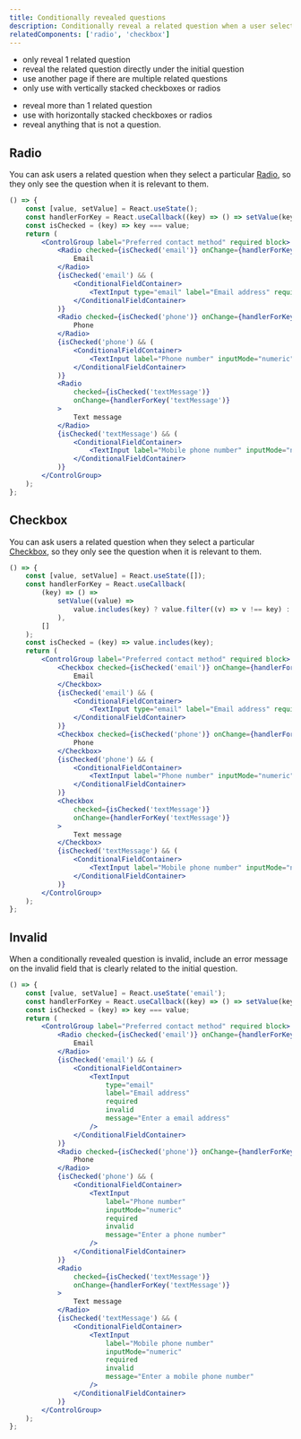 ```yaml
---
title: Conditionally revealed questions
description: Conditionally reveal a related question when a user selects a specific radio or checkbox option. This ensures that users only encounter questions when it is applicable to their selection.
relatedComponents: ['radio', 'checkbox']
---
```


<DoHeading />

- only reveal 1 related question
- reveal the related question directly under the initial question
- use another page if there are multiple related questions
- only use with vertically stacked checkboxes or radios

<DontHeading />

- reveal more than 1 related question
- use with horizontally stacked checkboxes or radios
- reveal anything that is not a question.

## Radio

You can ask users a related question when they select a particular [Radio](/components/radio), so they only see the question when it is relevant to them.

```jsx live
() => {
	const [value, setValue] = React.useState();
	const handlerForKey = React.useCallback((key) => () => setValue(key), []);
	const isChecked = (key) => key === value;
	return (
		<ControlGroup label="Preferred contact method" required block>
			<Radio checked={isChecked('email')} onChange={handlerForKey('email')}>
				Email
			</Radio>
			{isChecked('email') && (
				<ConditionalFieldContainer>
					<TextInput type="email" label="Email address" required />
				</ConditionalFieldContainer>
			)}
			<Radio checked={isChecked('phone')} onChange={handlerForKey('phone')}>
				Phone
			</Radio>
			{isChecked('phone') && (
				<ConditionalFieldContainer>
					<TextInput label="Phone number" inputMode="numeric" required />
				</ConditionalFieldContainer>
			)}
			<Radio
				checked={isChecked('textMessage')}
				onChange={handlerForKey('textMessage')}
			>
				Text message
			</Radio>
			{isChecked('textMessage') && (
				<ConditionalFieldContainer>
					<TextInput label="Mobile phone number" inputMode="numeric" required />
				</ConditionalFieldContainer>
			)}
		</ControlGroup>
	);
};
```

## Checkbox

You can ask users a related question when they select a particular [Checkbox](/components/checkbox), so they only see the question when it is relevant to them.

```jsx live
() => {
	const [value, setValue] = React.useState([]);
	const handlerForKey = React.useCallback(
		(key) => () =>
			setValue((value) =>
				value.includes(key) ? value.filter((v) => v !== key) : [...value, key]
			),
		[]
	);
	const isChecked = (key) => value.includes(key);
	return (
		<ControlGroup label="Preferred contact method" required block>
			<Checkbox checked={isChecked('email')} onChange={handlerForKey('email')}>
				Email
			</Checkbox>
			{isChecked('email') && (
				<ConditionalFieldContainer>
					<TextInput type="email" label="Email address" required />
				</ConditionalFieldContainer>
			)}
			<Checkbox checked={isChecked('phone')} onChange={handlerForKey('phone')}>
				Phone
			</Checkbox>
			{isChecked('phone') && (
				<ConditionalFieldContainer>
					<TextInput label="Phone number" inputMode="numeric" required />
				</ConditionalFieldContainer>
			)}
			<Checkbox
				checked={isChecked('textMessage')}
				onChange={handlerForKey('textMessage')}
			>
				Text message
			</Checkbox>
			{isChecked('textMessage') && (
				<ConditionalFieldContainer>
					<TextInput label="Mobile phone number" inputMode="numeric" required />
				</ConditionalFieldContainer>
			)}
		</ControlGroup>
	);
};
```

## Invalid

When a conditionally revealed question is invalid, include an error message on the invalid field that is clearly related to the initial question.

```jsx live
() => {
	const [value, setValue] = React.useState('email');
	const handlerForKey = React.useCallback((key) => () => setValue(key), []);
	const isChecked = (key) => key === value;
	return (
		<ControlGroup label="Preferred contact method" required block>
			<Radio checked={isChecked('email')} onChange={handlerForKey('email')}>
				Email
			</Radio>
			{isChecked('email') && (
				<ConditionalFieldContainer>
					<TextInput
						type="email"
						label="Email address"
						required
						invalid
						message="Enter a email address"
					/>
				</ConditionalFieldContainer>
			)}
			<Radio checked={isChecked('phone')} onChange={handlerForKey('phone')}>
				Phone
			</Radio>
			{isChecked('phone') && (
				<ConditionalFieldContainer>
					<TextInput
						label="Phone number"
						inputMode="numeric"
						required
						invalid
						message="Enter a phone number"
					/>
				</ConditionalFieldContainer>
			)}
			<Radio
				checked={isChecked('textMessage')}
				onChange={handlerForKey('textMessage')}
			>
				Text message
			</Radio>
			{isChecked('textMessage') && (
				<ConditionalFieldContainer>
					<TextInput
						label="Mobile phone number"
						inputMode="numeric"
						required
						invalid
						message="Enter a mobile phone number"
					/>
				</ConditionalFieldContainer>
			)}
		</ControlGroup>
	);
};
```
